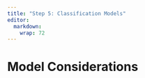 ```yaml
---
title: "Step 5: Classification Models"
editor: 
  markdown: 
    wrap: 72
---
```


# Model Considerations

